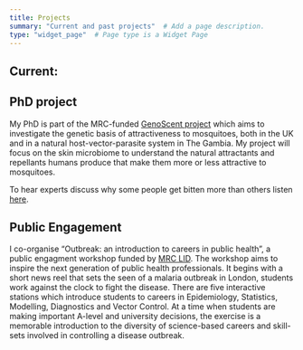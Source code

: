 ```yaml
---
title: Projects
summary: "Current and past projects"  # Add a page description.
type: "widget_page"  # Page type is a Widget Page
---
```


## **Current:**

## **PhD project**

My PhD is part of the MRC-funded [GenoScent project](https://www.lshtm.ac.uk/research/centres-projects-groups/genoscent) which aims to investigate the genetic basis of attractiveness to mosquitoes, both in the UK and in a natural host-vector-parasite system in The Gambia. My project will focus on the skin microbiome to understand the natural attractants and repellants humans produce that make them more or less attractive to mosquitoes.

To hear experts discuss why some people get bitten more than others listen [here](https://www.bbc.co.uk/sounds/play/w3csz1vc).

## **Public Engagement**

I co-organise "Outbreak: an introduction to careers in public health", a public engagment workshop funded by [MRC LID](https://mrc-lid.lshtm.ac.uk). The workshop aims to inspire the next generation of public health professionals. It begins with a short news reel that sets the seen of a malaria outbreak in London, students work against the clock to fight the disease. There are five interactive stations which introduce students to careers in Epidemiology, Statistics, Modelling, Diagnostics and Vector Control. At a time when students are making important A-level and university decisions, the exercise is a memorable introduction to the diversity of science-based careers and skill-sets involved in controlling a disease outbreak. 
